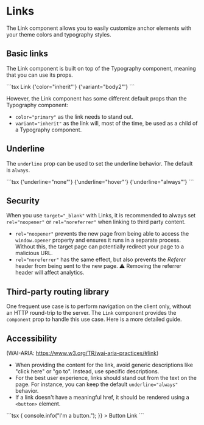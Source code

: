 
# Links

<p className="description">
  The Link component allows you to easily customize anchor elements with your
  theme colors and typography styles.
</p>

## Basic links

The Link component is built on top of the Typography component, meaning that you can use its props.

<Links />
```tsx
<Link href="#">Link</Link>
<Link href="#" color="inherit">
  {'color="inherit"'}
</Link>
<Link href="#" variant="body2">
  {'variant="body2"'}
</Link>
```

However, the Link component has some different default props than the Typography component:

- `color="primary"` as the link needs to stand out.
- `variant="inherit"` as the link will, most of the time, be used as a child of a Typography component.

## Underline

The `underline` prop can be used to set the underline behavior. The default is `always`.

<UnderlineLink />
```tsx
<Link href="#" underline="none">
  {'underline="none"'}
</Link>
<Link href="#" underline="hover">
  {'underline="hover"'}
</Link>
<Link href="#" underline="always">
  {'underline="always"'}
</Link>
```

## Security

When you use `target="_blank"` with Links, it is recommended to always set `rel="noopener"` or `rel="noreferrer"` when linking to third party content.

- `rel="noopener"` prevents the new page from being able to access the `window.opener` property and ensures it runs in a separate process.
  Without this, the target page can potentially redirect your page to a malicious URL.
- `rel="noreferrer"` has the same effect, but also prevents the _Referer_ header from being sent to the new page.
  ⚠️ Removing the referrer header will affect analytics.

## Third-party routing library

One frequent use case is to perform navigation on the client only, without an HTTP round-trip to the server.
The `Link` component provides the `component` prop to handle this use case.
Here is a more detailed guide.

## Accessibility

(WAI-ARIA: https://www.w3.org/TR/wai-aria-practices/#link)

- When providing the content for the link, avoid generic descriptions like "click here" or "go to".
  Instead, use specific descriptions.
- For the best user experience, links should stand out from the text on the page. For instance, you can keep the default `underline="always"` behavior.
- If a link doesn't have a meaningful href, it should be rendered using a `<button>` element.

<ButtonLink />
```tsx
<Link
  component="button"
  variant="body2"
  onClick={() => {
    console.info("I'm a button.");
  }}
>
  Button Link
</Link>
```
